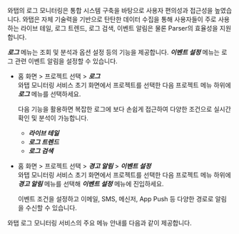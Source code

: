 와탭의 로그 모니터링은 통합 시스템 구축을 바탕으로 사용자 편의성과 접근성을 높였습니다. 와탭은 자체 기술력을 기반으로 탄탄한 데이터 수집을 통해 사용자들이 주로 사용하는 라이브 테일, 로그 트렌드, 로그 검색, 이벤트 알림은 물론 Parser의 효율성을 지원합니다. 

***로그*** 메뉴는 조회 및 분석과 옵션 설정 등의 기능을 제공합니다. ***이벤트 설정*** 메뉴는 로그 관련 이벤트 알림을 설정할 수 있습니다.

* 홈 화면 > 프로젝트 선택 > ***로그***  
    와탭 모니터링 서비스 초기 화면에서 프로젝트를 선택한 다음 프로젝트 메뉴 하위에 ***로그*** 메뉴를 선택하세요. 

    다음 기능을 활용하면 복잡한 로그에 보다 손쉽게 접근하여 다양한 조건으로 실시간 확인 및 분석이 가능합니다. 
    * ***라이브 테일***
    * ***로그 트렌드***
    * ***로그 검색***
    <!-- * ***설정*** -->

* 홈 화면 > 프로젝트 선택 > ***경고 알림*** > ***이벤트 설정***  
    와탭 모니터링 서비스 초기 화면에서 프로젝트를 선택한 다음 프로젝트 메뉴 하위에 ***경고 알림*** 메뉴를 선택해 ***이벤트 설정*** 메뉴에 진입하세요.

    이벤트 조건을 설정하고 이메일, SMS, 메신저, App Push 등 다양한 경로로 알림을 수신할 수 있습니다.

와탭 로그 모니터링 서비스의 주요 메뉴 안내를 다음과 같이 제공합니다.


<DocCardList/>